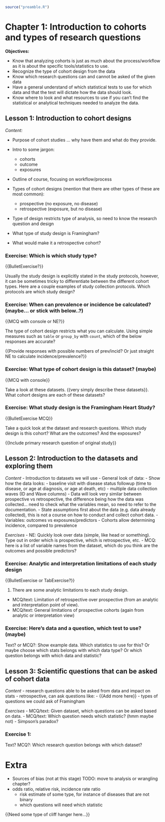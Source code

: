 ```r
source("preamble.R")
```

# Chapter 1: Introduction to cohorts and types of research questions

**Objectives:**

- Know that analyzing cohorts is just as much about the process/workflow as it
is about the specific tools/statistics to use.
- Recognize the type of cohort design from the data
- Know which research questions can and cannot be asked of the given data
- Have a general understand of which statistical tests to use for which data and
that the test will dictate how the data should look.
- Know where to look and what resources to use if you can't find the statistical
or analytical techniques needed to analyze the data.

## Lesson 1: Introduction to cohort designs

*Content:*

- Purpose of cohort studies ... why have them and what do they provide.
- Intro to some jargon:
    - cohorts
    - outcome
    - exposures
- Outline of course, focusing on workflow/process
- Types of cohort designs (mention that there are other types of these are most
common):
    - prospective (no exposure, no disease)
    - retrospective (exposure, but no disease)
- Type of design restricts type of analysis, so need to know the research
question and design

- What type of study design is Framingham?
- What would make it a retrospective cohort?

### Exercise: Which is which study type?

{{BulletExercise?}}

Usually the study design is explicitly stated in the study protocols, however,
it can be sometimes tricky to differentiate between the different cohort types.
Here are a couple examples of study collection protocols. Which protocols are
which study design?

### Exercise: When can prevalence or incidence be calculated? (maybe... or stick with below..?)

{{MCQ with console or NE?}}

The type of cohort design restricts what you can calculate. Using simple measures
such as `table` or `group_by` with `count`, which of the below responses are accurate?

{{Provide responses with possible numbers of prev/incid? Or just straight NE
to calculate incidence/prevalence?}}

### Exercise: What type of cohort design is this dataset? (maybe)

{{MCQ with console}}

Take a look at these datasets. {{very simply describe these datasets}}. What 
cohort designs are each of these datasets?

### Exercise: What study design is the Framingham Heart Study?

{{BulletExercise MCQ}}

Take a quick look at the dataset and research questions. Which study design is 
this cohort? What are the outcomes? And the exposures?

{{Include primary research question of original study}}

## Lesson 2: Introduction to the datasets and exploring them

*Content*
- Introduction to datasets we will use
- General look of data:
    - Show how the data looks:
        - baseline visit with disease status followup (time to disease, or age
        at diagnosis, or age at death, etc)
        - multiple data collection waves (ID and Wave columns)
        - Data will look very similar between prospective vs retrospective, the
        difference being how the data was collected... need to check what the
        variables mean, so need to refer to the documentation.
    - State assumptions first about the data (e.g. data already collected), this
    is not a course on how to conduct and collect cohort data.
- Variables: outcomes vs exposures/predictors
- Cohorts allow determining incidence, compared to prevalence

*Exercises*
- NE: Quickly look over data (simple, like head or something). Type out in order 
which is prospective, which is retrospective, etc.
- MCQ: here is a list of variable names from the dataset, which do you think are
the outcomes and possible predictors?

### Exercise: Analytic and interpretation limitations of each study design

{{BulletExercise or TabExercise?}}

1. There are some analytic limitations to each study design. 
- MCQ/text: Limitation of retrospective over prospective (from an analytic and
interpretation point of view).
- MCQ/text: General limitations of prospective cohorts (again from analytic or
interpretation view)

### Exercise: Here's data and a question, which test to use? (maybe)

Text? or MCQ?: Show example data. Which statistics to use for this?
Or maybe choose which stats belongs with which data type? Or which question
belongs with which data and statistic?

## Lesson 3: Scientific questions that can be asked of cohort data

*Content*
- research questions able to be asked from data and impact on stats
    - retrospective, can ask questions like:
- {{Add more here}}
- types of questions we could ask of Framingham

*Exercises*
- MCQ/text: Given dataset, which questions can be asked based on data.
- MCQ/text: Which question needs which statistic? (hmm maybe not)
- Simpson's paradox? 

### Exercise 1:
Text? MCQ?: Which research question belongs with which dataset?

# Extra

- Sources of bias (not at this stage) TODO: move to analysis or wrangling chapter?
- odds ratio, relative risk, incidence rate ratio
    - risk estimate of some type, for instance of diseases that are not binary
    - which questions will need which statistic

{{Need some type of cliff hanger here...}}
